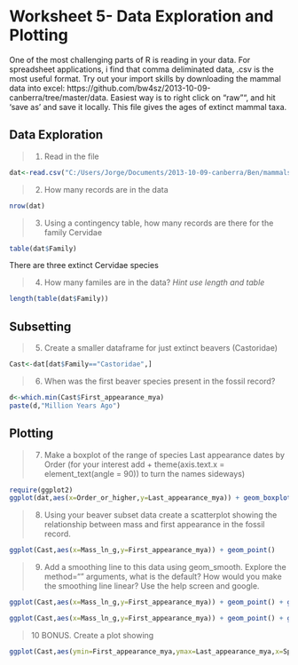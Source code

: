 Worksheet 5- Data Exploration and Plotting
========================================================

One of the most challenging parts of R is reading in your data. For spreadsheet applications, i find that comma deliminated data, .csv is the most useful format. Try out your import skills by downloading the mammal data into excel: https://github.com/bw4sz/2013-10-09-canberra/tree/master/data. Easiest way is to right click on "raw"", and hit 'save as' and save it locally. This file gives the ages of extinct mammal taxa. 

Data Exploration
-----------------
> 1. Read in the file

```r
dat<-read.csv("C:/Users/Jorge/Documents/2013-10-09-canberra/Ben/mammals.csv")
```

> 2. How many records are in the data
```r
nrow(dat)
```
> 3. Using a contingency table, how many records are there for the family Cervidae

```r
table(dat$Family)
```

There are three extinct Cervidae species

> 4. How many familes are in the data? *Hint use length and table*

```r
length(table(dat$Family))
```

Subsetting
-------

> 5. Create a smaller dataframe for just extinct beavers (Castoridae)

```r
Cast<-dat[dat$Family=="Castoridae",]
```

> 6. When was the first beaver species present in the fossil record?

```r
d<-which.min(Cast$First_appearance_mya)
paste(d,"Million Years Ago")
```

Plotting
----

> 7. Make a boxplot of the range of species Last appearance dates by Order (for your interest add + theme(axis.text.x = element_text(angle = 90)) to turn the names sideways)

```r
require(ggplot2)
ggplot(dat,aes(x=Order_or_higher,y=Last_appearance_mya)) + geom_boxplot() + theme(axis.text.x = element_text(angle = 90))
```
> 8. Using your beaver subset data create a scatterplot showing the relationship between mass and first appearance in the fossil record.

```r
ggplot(Cast,aes(x=Mass_ln_g,y=First_appearance_mya)) + geom_point()
```

> 9. Add a smoothing line to this data using geom_smooth. Explore the method="" arguments, what is the default? How would you make the smoothing line linear? Use the help screen and google. 

```r
ggplot(Cast,aes(x=Mass_ln_g,y=First_appearance_mya)) + geom_point() + geom_smooth()
```

```r
ggplot(Cast,aes(x=Mass_ln_g,y=First_appearance_mya)) + geom_point() + geom_smooth(method="lm")
```

> 10 BONUS. Create a plot showing 

```r
ggplot(Cast,aes(ymin=First_appearance_mya,ymax=Last_appearance_mya,x=Species,col=Mass_ln_g)) + geom_linerange(size=3) + scale_y_reverse() + coord_flip() + scale_color_continuous(high="red",low="blue") + ylab("Mya") + xlab("Species")
```

>
